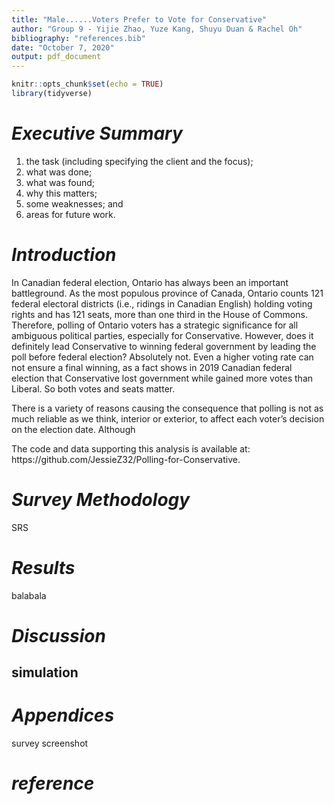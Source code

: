 ```yaml
---
title: "Male......Voters Prefer to Vote for Conservative"
author: "Group 9 - Yijie Zhao, Yuze Kang, Shuyu Duan & Rachel Oh"
bibliography: "references.bib"
date: "October 7, 2020"
output: pdf_document
---
```


```r
knitr::opts_chunk$set(echo = TRUE)
library(tidyverse)
```

# *Executive Summary*

1) the task (including specifying the client and the focus);
2) what was done;
3) what was found;
4) why this matters;
5) some weaknesses; and
6) areas for future work.


# *Introduction*

In Canadian federal election, Ontario has always been an important battleground. As the most populous province of Canada, Ontario counts 121 federal electoral districts (i.e., ridings in Canadian English) holding voting rights and has 121 seats, more than one third in the House of Commons. Therefore, polling of Ontario voters has a strategic significance for all ambiguous political parties, especially for Conservative. However, does it definitely lead Conservative to winning federal government by leading the poll before federal election? Absolutely not. Even a higher voting rate can not ensure a final winning, as a fact shows in 2019 Canadian federal election that Conservative lost government while gained more votes than Liberal. So both votes and seats matter. 

There is a variety of reasons causing the consequence that polling is not as much reliable as we think, interior or exterior, to affect each voter's decision on the election date. Although



The code and data supporting this analysis is available at: https://github.com/JessieZ32/Polling-for-Conservative.

# *Survey Methodology*

SRS

# *Results*

balabala


# *Discussion*

## simulation



# *Appendices*

survey screenshot


# *reference*



